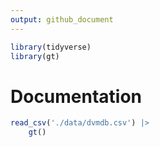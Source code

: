```yaml
---
output: github_document 
---
```


```r
library(tidyverse)
library(gt)
```

# Documentation

```r
read_csv('./data/dvmdb.csv') |>
    gt()
```
